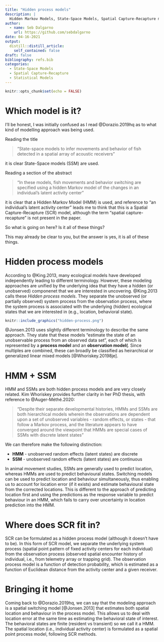 ```yaml
---
title: "Hidden process models"
description: |
  Hidden Markov Models, State-Space Models, Spatial Capture-Recapture models and putting them into into neat boxes. 
author:
  - name: Seb Dalgarno
    url: https://github.com/sebdalgarno
date: 04-16-2021
output:
  distill::distill_article:
    self_contained: false
draft: false
bibliography: refs.bib
categories: 
  - State-Space Models
  - Spatial Capture-Recapture
  - Statistical Models
---
```



```r
knitr::opts_chunk$set(echo = FALSE)
```

# Which model is it?
I'll be honest, I was initially confused as I read @Dorazio.2019hq as to what kind of modelling approach was being used. 

Reading the title  

> "State-space models to infer movements and behavior of fish detected in a spatial array of acoustic receivers"

it is clear State-Space models (SSM) are used.

Reading a section of the abstract

> "In these models, fish movements and behavior switching are specified using a hidden Markov model of the changes in an individual’s latent activity center"

it is clear that a Hidden Markov Model (HMM) is used, and reference to "an individual's latent activity center" leads me to think that this is a Spatial Capture-Recapture (SCR) model, although the term "spatial capture-recapture" is not present in the paper.

So what is going on here? Is it all of these things? 

This may already be clear to you, but the answer is yes, it is all of these things. 

# Hidden process models

According to @King.2013, many ecological models have developed independently leading to different terminology. However, these modeling approaches are unified by the underlying idea that they have a hidden (or unobserved) componenet that we are interested in uncovering. @King.2013 calls these *Hidden process models*. They separate the unobserved (or partially observed) system process from the observation process, where the system process is associated with the underlying (hidden) ecological states that we are interested in (e.g., location, behavioral state). 

```r
knitr::include_graphics("hidden-process.png")
```


@Jonsen.2013 uses slightly different terminology to describe the same approach. They state that these models "estimate the state of an unobservable process from an observed data set", each of which is represented by a **process model** and an **observation model(**. Since multiples are combined, these can broadly be classified as heirarchical or generalized linear mixed models [@Whoriskey.20198je].

# HMM + SSM
HMM and SSMs are both hidden process models and are very closely related. Kim Whoriskey provides further clarity in her PhD thesis, with reference to @Auger-Méthé.2020:  

> "Despite their separate developmental histories, HMMs and SSMs are both hierarchical models wherein the observations are dependent upon a set of unobserved variables - random effects, or states - that follow a Markov process, and the literature appears to have converged around the viewpoint that HMMs are special cases of SSMs with discrete latent states" 

We can therefore make the following distinction:   

- **HMM** - unobserved random effects (latent states) are discrete  
- **SSM** - unobserved random effects (latent states) are continuous  

In animal movement studies, SSMs are generally used to predict location, whereas HMMs are used to predict behavioural states. Switching models can be used to predict location and behaviour simultaneously, thus enabling us to account for location error (if it exists) and estimate behavioural state from the corrected locations. This is different to the approach of predicting location first and using the predictions as the response variable to predict behaviour in an HMM, which fails to carry over uncertainty in location prediction into the HMM.

# Where does SCR fit in?
SCR can be formulated as a hidden process model (although it doesn't have to be). In this form of SCR model, we separate the underlying system process (spatial point pattern of fixed activity centers for each individual) from the observation process (observed spatial encounter history of individual, i.e., from telemetry array or trapping grid). The observation process model is a function of detection probability, which is estimated as a function of Euclidean distance from the activity center and a given receiver.

# Bringing it home

Coming back to @Dorazio.2019hq, we can say that the modeling approach is a spatial switching model [@Jonsen.2013] that estimates both spatial location and behaviour in the process model. This allows us to deal with location error at the same time as estimating the behavioral state of interest. The behavioral states are finite (resident vs transient) so we call it a HMM. The spatial location (i.e., individual activity center) is formulated as a spatial point process model, following SCR methods.  


